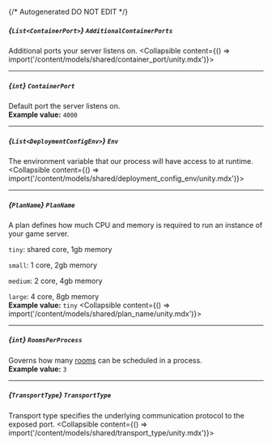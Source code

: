 {/* Autogenerated DO NOT EDIT  */}

##### *{`List<ContainerPort>`}* `AdditionalContainerPorts`
Additional ports your server listens on.
<Collapsible content={() => import('/content/models/shared/container_port/unity.mdx')}>
</Collapsible>

---
##### *{`int`}* `ContainerPort`
Default port the server listens on.
<br/>
**Example value:** `4000`

---
##### *{`List<DeploymentConfigEnv>`}* `Env`
The environment variable that our process will have access to at runtime.
<Collapsible content={() => import('/content/models/shared/deployment_config_env/unity.mdx')}>
</Collapsible>

---
##### *{`PlanName`}* `PlanName`
A plan defines how much CPU and memory is required to run an instance of your game server.

`tiny`: shared core, 1gb memory

`small`: 1 core, 2gb memory

`medium`: 2 core, 4gb memory

`large`: 4 core, 8gb memory
<br/>
**Example value:** `tiny`
<Collapsible content={() => import('/content/models/shared/plan_name/unity.mdx')}>
</Collapsible>

---
##### *{`int`}* `RoomsPerProcess`
Governs how many [rooms](https://hathora.dev/docs/concepts/hathora-entities#room) can be scheduled in a process.
<br/>
**Example value:** `3`

---
##### *{`TransportType`}* `TransportType`
Transport type specifies the underlying communication protocol to the exposed port.
<Collapsible content={() => import('/content/models/shared/transport_type/unity.mdx')}>
</Collapsible>

